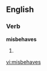 ==English==

===Verb===
'''misbehaves'''

# {{third-person singular of|[[misbehave]]}}

[[vi:misbehaves]]